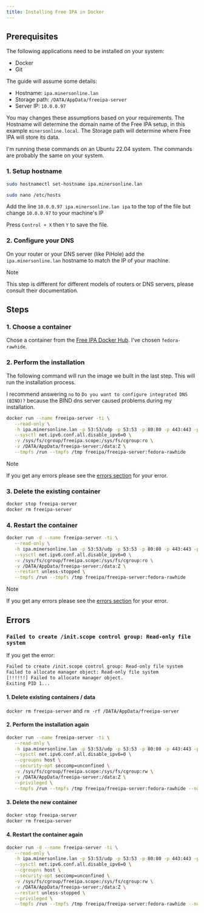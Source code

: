 ```yaml
---
title: Installing Free IPA in Docker
---
```


## Prerequisites

The following applications need to be installed on your system:

- Docker
- Git

The guide will assume some details:

- Hostname: `ipa.minersonline.lan`
- Storage path: `/DATA/AppData/freeipa-server`
- Server IP: `10.0.0.97`

You may changes these assumptions based on your requirements. The Hostname will determine the domain name of the Free IPA setup, in this example `minersonline.local`. The Storage path will determine where Free IPA will store its data.

I'm running these commands on an Ubuntu 22.04 system. The commands are probably the same on your system.

### 1. Setup hostname

```bash
sudo hostnamectl set-hostname ipa.minersonline.lan
```

```bash
sudo nano /etc/hosts
```

Add the line `10.0.0.97 ipa.minersonline.lan ipa` to the top of the file but change `10.0.0.97` to your machine's IP

Press `Control + X` then `Y` to save the file.

### 2. Configure your DNS

On your router or your DNS server (like PiHole) add the `ipa.minersonline.lan` hostname to match the IP of your machine.

> [!NOTE]
> This step is different for different models of routers or DNS servers, please consult their documentation.

## Steps

### 1. Choose a container

Chose a container from the [Free IPA Docker Hub](https://hub.docker.com/r/freeipa/freeipa-server/tags). I've chosen `fedora-rawhide`.

### 2. Perform the installation

The following command will run the image we built in the last step. This will run the installation process.

I recommend answering `no` to `Do you want to configure integrated DNS (BIND)?` because the BIND dns server caused problems during my installation.

```bash
docker run --name freeipa-server -ti \
   --read-only \
   -h ipa.minersonline.lan -p 53:53/udp -p 53:53 -p 80:80 -p 443:443 -p 389:389 -p 636:636 -p 88:88 -p 464:464 -p 88:88/udp -p 464:464/udp -p 123:123/udp \
   --sysctl net.ipv6.conf.all.disable_ipv6=0 \
   -v /sys/fs/cgroup/freeipa.scope:/sys/fs/cgroup:ro \
   -v /DATA/AppData/freeipa-server:/data:Z \
   --tmpfs /run --tmpfs /tmp freeipa/freeipa-server:fedora-rawhide
```

> [!NOTE]
> If you get any errors please see the [errors section](#errors) for your error.

### 3. Delete the existing container

```bash
docker stop freeipa-server
docker rm freeipa-server
```

### 4. Restart the container

```bash
docker run -d --name freeipa-server -ti \
   --read-only \
   -h ipa.minersonline.lan -p 53:53/udp -p 53:53 -p 80:80 -p 443:443 -p 389:389 -p 636:636 -p 88:88 -p 464:464 -p 88:88/udp -p 464:464/udp -p 123:123/udp \
   --sysctl net.ipv6.conf.all.disable_ipv6=0 \
   -v /sys/fs/cgroup/freeipa.scope:/sys/fs/cgroup:ro \
   -v /DATA/AppData/freeipa-server:/data:Z \
   --restart unless-stopped \
   --tmpfs /run --tmpfs /tmp freeipa/freeipa-server:fedora-rawhide
```

> [!NOTE]
> If you get any errors please see the [errors section](#errors) for your error.

## Errors

### `Failed to create /init.scope control group: Read-only file system`

If you get the error:

```txt
Failed to create /init.scope control group: Read-only file system
Failed to allocate manager object: Read-only file system
[!!!!!!] Failed to allocate manager object.
Exiting PID 1...
```

#### 1. Delete existing containers / data

`docker rm freeipa-server` and `rm -rf /DATA/AppData/freeipa-server`

#### 2. Perform the installation again

```bash
docker run --name freeipa-server -ti \
   --read-only \
   -h ipa.minersonline.lan -p 53:53/udp -p 53:53 -p 80:80 -p 443:443 -p 389:389 -p 636:636 -p 88:88 -p 464:464 -p 88:88/udp -p 464:464/udp -p 123:123/udp \
   --sysctl net.ipv6.conf.all.disable_ipv6=0 \
   --cgroupns host \
   --security-opt seccomp=unconfined \
   -v /sys/fs/cgroup/freeipa.scope:/sys/fs/cgroup:rw \
   -v /DATA/AppData/freeipa-server:/data:Z \
   --privileged \
   --tmpfs /run --tmpfs /tmp freeipa/freeipa-server:fedora-rawhide --no-ntp
```

#### 3. Delete the new container

```bash
docker stop freeipa-server
docker rm freeipa-server
```

#### 4. Restart the container again

```bash
docker run -d --name freeipa-server -ti \
   --read-only \
   -h ipa.minersonline.lan -p 53:53/udp -p 53:53 -p 80:80 -p 443:443 -p 389:389 -p 636:636 -p 88:88 -p 464:464 -p 88:88/udp -p 464:464/udp -p 123:123/udp \
   --sysctl net.ipv6.conf.all.disable_ipv6=0 \
   --cgroupns host \
   --security-opt seccomp=unconfined \
   -v /sys/fs/cgroup/freeipa.scope:/sys/fs/cgroup:rw \
   -v /DATA/AppData/freeipa-server:/data:Z \
   --restart unless-stopped \
   --privileged \
   --tmpfs /run --tmpfs /tmp freeipa/freeipa-server:fedora-rawhide --no-ntp
```
